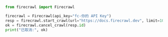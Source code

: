 ```python Python
from firecrawl import Firecrawl

firecrawl = Firecrawl(api_key="fc-你的 API Key")
resp = firecrawl.start_crawl(url="https://docs.firecrawl.dev", limit=10)
ok = firecrawl.cancel_crawl(resp.id)
print("已取消:", ok)
```
